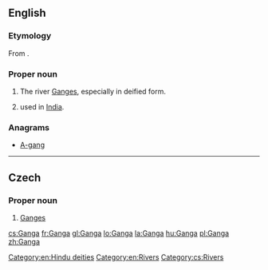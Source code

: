 ==English==
{{wikipedia|Ganga in Hinduism}}

===Etymology===
From {{etyl|sa|en}} {{m|sa|sc=Deva|गङ्गा|tr=gáṅgā}}.

===Proper noun===
{{en-proper noun}}

# {{label|en|Hinduism}} The river [[Ganges]], especially in deified form.
# {{given name|female|from=Sanskrit}} used in [[India]].

===Anagrams===
* [[A-gang#English|A-gang]]

[[Category:en:Hindu deities]]
[[Category:en:Rivers]]

----

==Czech==

===Proper noun===
{{cs-proper noun|g=f}}

# [[Ganges]]

[[Category:cs:Rivers]]

[[cs:Ganga]]
[[fr:Ganga]]
[[gl:Ganga]]
[[lo:Ganga]]
[[la:Ganga]]
[[hu:Ganga]]
[[pl:Ganga]]
[[zh:Ganga]]